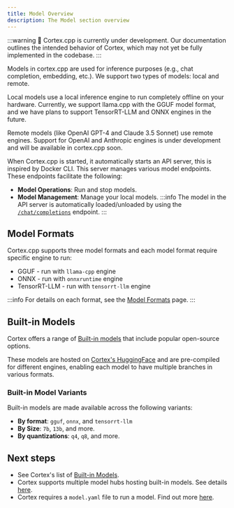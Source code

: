 ```yaml
---
title: Model Overview
description: The Model section overview
---
```


:::warning
🚧 Cortex.cpp is currently under development. Our documentation outlines the intended behavior of Cortex, which may not yet be fully implemented in the codebase.
:::

Models in cortex.cpp are used for inference purposes (e.g., chat completion, embedding, etc.). We support two types of models: local and remote.

Local models use a local inference engine to run completely offline on your hardware. Currently, we support llama.cpp with the GGUF model format, and we have plans to support TensorRT-LLM and ONNX engines in the future.

Remote models (like OpenAI GPT-4 and Claude 3.5 Sonnet) use remote engines. Support for OpenAI and Anthropic engines is under development and will be available in cortex.cpp soon.

When Cortex.cpp is started, it automatically starts an API server, this is inspired by Docker CLI. This server manages various model endpoints. These endpoints facilitate the following:
- **Model Operations**: Run and stop models.
- **Model Management**: Manage your local models.
:::info
The model in the API server is automatically loaded/unloaded by using the [`/chat/completions`](/api-reference#tag/inference/post/v1/chat/completions) endpoint.
:::
## Model Formats
Cortex.cpp supports three model formats and each model format require specific engine to run:
- GGUF - run with `llama-cpp` engine
- ONNX - run with `onnxruntime` engine
- TensorRT-LLM - run with `tensorrt-llm` engine

:::info
For details on each format, see the [Model Formats](/docs/capabilities/models/model-yaml#model-formats) page.
:::

## Built-in Models 
Cortex offers a range of [Built-in models](/models) that include popular open-source options. 

These models are hosted on [Cortex's HuggingFace](https://huggingface.co/cortexso) and are pre-compiled for different engines, enabling each model to have multiple branches in various formats.

### Built-in Model Variants
Built-in models are made available across the following variants: 

- **By format**: `gguf`, `onnx`, and `tensorrt-llm`
- **By Size**: `7b`, `13b`, and more.
- **By quantizations**: `q4`, `q8`, and more.

## Next steps
- See Cortex's list of [Built-in Models](/models). 
- Cortex supports multiple model hubs hosting built-in models. See details [here](/docs/capabilities/models/sources).
- Cortex requires a `model.yaml` file to run a model. Find out more [here](/docs/capabilities/models/model-yaml).
